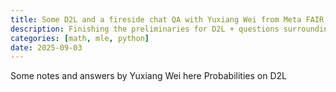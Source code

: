 ```yaml
---
title: Some D2L and a fireside chat QA with Yuxiang Wei from Meta FAIR with S2S
description: Finishing the preliminaries for D2L + questions surrounding distributed training at FAIR
categories: [math, mle, python]
date: 2025-09-03
---
```


Some notes and answers by Yuxiang Wei here
Probabilities on D2L